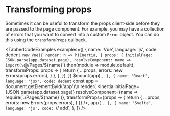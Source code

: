 

# Transforming props

Sometimes it can be useful to transform the props client-side before they are passed to the page component. For example, you may have a collection of errors that you want to convert into a custom `Error` object. You can do this using the `transformProps` callback.

<TabbedCodeExamples
  examples={[
    {
      name: 'Vue',
      language: 'js',
      code: dedent`
        new Vue({
          render: h =>
            h(Inertia, {
              props: {
                initialPage: JSON.parse(app.dataset.page),
                resolveComponent: name => import(\`@/Pages/\${name}\`).then(module => module.default),
                transformProps: props => {
                  return {
                    ...props,
                    errors: new Errors(props.errors),
                  }
                },
              },
            }),
        }).$mount(app)
      `,
    },
    {
      name: 'React',
      language: 'jsx',
      code: dedent`
        const app = document.getElementById('app')\n
        render(
          <Inertia
            initialPage={JSON.parse(app.dataset.page)}
            resolveComponent={name => require(\`./Pages/\${name}\`)},
            transformProps={props => {
              return {
                ...props,
                errors: new Errors(props.errors),
              }
            }}
          />,
          app
        )
      `,
    },
    {
      name: 'Svelte',
      language: 'js',
      code: `// add`,
    },
  ]}
/>

